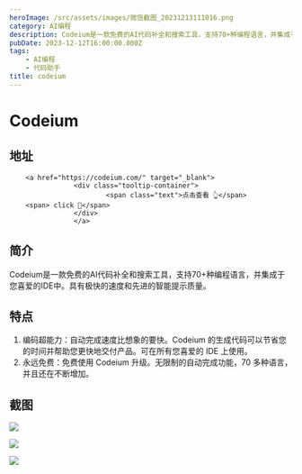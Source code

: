 ```yaml
---
heroImage: /src/assets/images/微信截图_20231213111016.png
category: AI编程
description: Codeium是一款免费的AI代码补全和搜索工具，支持70+种编程语言，并集成于您喜爱的IDE中。具有极快的速度和先进的智能提示质量。
pubDate: 2023-12-12T16:00:00.000Z
tags:
    - AI编程
    - 代码助手
title: codeium
---
```


# Codeium

## 地址

        <a href="https://codeium.com/" target="_blank">
                    <div class="tooltip-container">
                            <span class="text">点击查看 👆</span>
        <span> click 👋</span>
                    </div>
                    </a>
## 简介

Codeium是一款免费的AI代码补全和搜索工具，支持70+种编程语言，并集成于您喜爱的IDE中。具有极快的速度和先进的智能提示质量。

## 特点

1. 编码超能力：自动完成速度比想象的要快。Codeium 的生成代码可以节省您的时间并帮助您更快地交付产品。可在所有您喜爱的 IDE 上使用。
2. 永远免费：免费使用 Codeium 升级。无限制的自动完成功能，70 多种语言，并且还在不断增加。

## 截图

![](/src/assets/images/微信截图_20231213111450.png)

![](/src/assets/images/微信截图_20231213111504.png)

![](/src/assets/images/微信截图_20231213111550.png)
